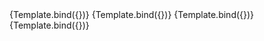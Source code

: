 

<Meta title="Design System/Fields/TextInput/Dark Mode" component={TextInput} />


<Canvas>
  <Story
    name="Title"
    parameters={{backgrounds: { default: 'dark' }}}
    args={{
      title: "Title here",
      placeholder: "Placeholder goes here",
      mode: "dark",
      disabled: false,
    }}
  >
  {Template.bind({})}
  </Story>
  <Story
    name="No title"
    parameters={{backgrounds: { default: 'dark' }}}
    args={{
      placeholder: "Placeholder goes here",
      mode: "dark",
      disabled: false,
    }}
  >
  {Template.bind({})}
  </Story>
  <Story
    name="With short caption"
    parameters={{backgrounds: { default: 'dark' }}}
    args={{
      shortCaption: "Short caption",
      placeholder: "Placeholder goes here",
      mode: "dark",
      disabled: false,
    }}
  >
  {Template.bind({})}
  </Story>
  <Story
    name="Disabled"
    parameters={{backgrounds: { default: 'dark' }}}
    args={{
      placeholder: "Placeholder goes here",
      mode: "dark",
      disabled: true,
    }}
  >
  {Template.bind({})}
  </Story>
</Canvas>
